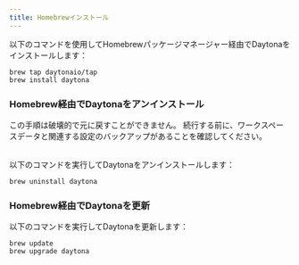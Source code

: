 ```yaml
---
title: Homebrewインストール
---
```


以下のコマンドを使用してHomebrewパッケージマネージャー経由でDaytonaをインストールします：

```shell
brew tap daytonaio/tap
brew install daytona
```

### Homebrew経由でDaytonaをアンインストール

<Aside type="caution">
この手順は破壊的で元に戻すことができません。
続行する前に、ワークスペースデータと関連する設定のバックアップがあることを確認してください。
</Aside>

<br />

以下のコマンドを実行してDaytonaをアンインストールします：

```shell
brew uninstall daytona
```

### Homebrew経由でDaytonaを更新

以下のコマンドを実行してDaytonaを更新します：

```shell
brew update
brew upgrade daytona
```
